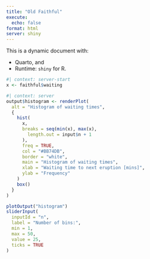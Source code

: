 ```yaml
---
title: "Old Faithful"
execute:
  echo: false
format: html
server: shiny
---
```


This is a dynamic document with:

- Quarto, and
- Runtime: `shiny` for R.

```r
#| context: server-start
x <- faithful$waiting
```

```r
#| context: server
output$histogram <- renderPlot(
  alt = "Histogram of waiting times",
  {
    hist(
      x,
      breaks = seq(min(x), max(x),
        length.out = input$n + 1
      ),
      freq = TRUE,
      col = "#BB74DB",
      border = "white",
      main = "Histogram of waiting times",
      xlab = "Waiting time to next eruption [mins]",
      ylab = "Frequency"
    )
    box()
  }
)
```

```r
plotOutput("histogram")
sliderInput(
  inputId = "n",
  label = "Number of bins:",
  min = 1,
  max = 50,
  value = 25,
  ticks = TRUE
)
```
